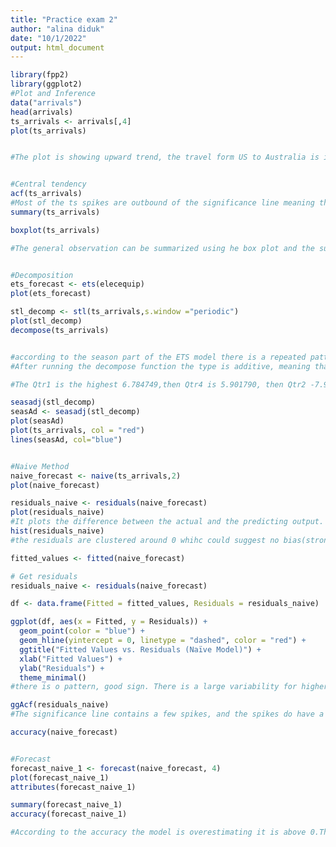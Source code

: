 ```yaml
---
title: "Practice exam 2"
author: "alina diduk"
date: "10/1/2022"
output: html_document
---
```

  
  
```r
library(fpp2)
library(ggplot2)
#Plot and Inference
data("arrivals")
head(arrivals)
ts_arrivals <- arrivals[,4]
plot(ts_arrivals)


#The plot is showing upward trend, the travel form US to Australia is increasing over time. There might be a seasonality due to common peaks and declines in similar times. There are a few sudden drops that could be influenced by outside influence. Overall in the beginning it can be seen that that there was an increase in travel over time. 


#Central tendency
acf(ts_arrivals)
#Most of the ts spikes are outbound of the significance line meaning that correlation between the lags is statistically significant.
summary(ts_arrivals)

boxplot(ts_arrivals)

#The general observation can be summarized using he box plot and the summary function. We can identify exact min 1st Q., Median, Mean, 3rd Q., and Max using the summary and then use those values to describe the box plot. Given: we can see that the max number of arrivals form US to Australia is 136.09, and the min is 23.72. The mean is 84.85(average set of arrivals). Median or the middle number form eh set of values is 85.88. 


#Decomposition
ets_forecast <- ets(elecequip)
plot(ets_forecast)

stl_decomp <- stl(ts_arrivals,s.window ="periodic")
plot(stl_decomp)
decompose(ts_arrivals)


#according to the season part of the ETS model there is a repeated pattern that indicated the seasonality.
#After running the decompose function the type is additive, meaning that the seasonal pattern remained constant regardless of the trend level.

#The Qtr1 is the highest 6.784749,then Qtr4 is 5.901790, then Qtr2 -7.9692992, and Qtr3 -4.717247. The months would be from January to March and then pick up again October and December. It could be season, since people would travel to warm countries for the cold seaosns in US. 

seasadj(stl_decomp)
seasAd <- seasadj(stl_decomp)
plot(seasAd)
plot(ts_arrivals, col = "red")
lines(seasAd, col="blue")


#Naive Method
naive_forecast <- naive(ts_arrivals,2)
plot(naive_forecast)

residuals_naive <- residuals(naive_forecast)
plot(residuals_naive)
#It plots the difference between the actual and the predicting output. There are large spikes which might mean that the model has large errors. 
hist(residuals_naive)
#the residuals are clustered around 0 whihc could suggest no bias(strong).

fitted_values <- fitted(naive_forecast)

# Get residuals
residuals_naive <- residuals(naive_forecast)

df <- data.frame(Fitted = fitted_values, Residuals = residuals_naive)

ggplot(df, aes(x = Fitted, y = Residuals)) +
  geom_point(color = "blue") +
  geom_hline(yintercept = 0, linetype = "dashed", color = "red") +
  ggtitle("Fitted Values vs. Residuals (Naïve Model)") +
  xlab("Fitted Values") +
  ylab("Residuals") +
  theme_minimal()
#there is o pattern, good sign. There is a large variability for higher numbers.

ggAcf(residuals_naive)
#The significance line contains a few spikes, and the spikes do have a pattern or a reflection that can be seen. The spikes in lags 4, 8,12... can be interpreted as seasonality. The naive model might not be a good choice since the naive model doesn't account for seasonality. 

accuracy(naive_forecast)


#Forecast
forecast_naive_1 <- forecast(naive_forecast, 4)
plot(forecast_naive_1)
attributes(forecast_naive_1)

summary(forecast_naive_1)
accuracy(forecast_naive_1)

#According to the accuracy the model is overestimating it is above 0.The average forecasting error is 11ish %. MASE is higher than one which indicates that the model of naive forecast is worse than the benchmark model. The last assumed value is 106.5 for the forecasting model of naive. 





```
  
